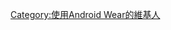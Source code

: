 {{Userbox
  |border-c = #000000
  |border-s = 1
  |id-c     = #FFFFFF
  |id-s     = 12
  |id-fc    = #000000
  |info-c   = gray
  |info-s   = 9
  |info-fc  = #FFFFFF
  |id       = [[File:Android Wear Logo (2014-2018).png|40px]]
  |info     = 這個用戶使用[[Android Wear]]。
  |nocat    = {{{nocat|使用Android Wear的維基人}}}
}}
<includeonly>[[Category:使用Android Wear的維基人]]</includeonly>